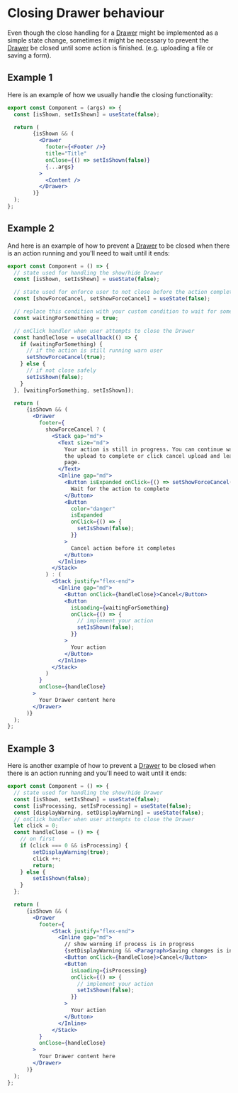 
<Meta title="code examples/Close handling for Drawer" />

# Closing Drawer behaviour

Even though the close handling for a [Drawer](?path=/docs/components-drawer--playground) might be implemented as a simple state change,
sometimes it might be necessary to prevent the [Drawer](?path=/docs/components-drawer--playground) be closed until some action is finished.
(e.g. uploading a file or saving a form).

## Example 1

Here is an example of how we usually handle the closing functionality:

```jsx
export const Component = (args) => {
  const [isShown, setIsShown] = useState(false);

  return (
        {isShown && (
          <Drawer
            footer={<Footer />}
            title="Title"
            onClose={() => setIsShown(false)}
            {...args}
          >
            <Content />
          </Drawer>
        )}
  );
};
```

## Example 2

And here is an example of how to prevent a [Drawer](?path=/docs/components-drawer--playground) to be closed when there is an action running and you'll need to wait until it ends:

```jsx
export const Component = () => {
  // state used for handling the show/hide Drawer
  const [isShown, setIsShown] = useState(false);

  // state used for enforce user to not close before the action completes
  const [showForceCancel, setShowForceCancel] = useState(false);

  // replace this condition with your custom condition to wait for something
  const waitingForSomething = true;

  // onClick handler when user attempts to close the Drawer
  const handleClose = useCallback(() => {
    if (waitingForSomething) {
      // if the action is still running warn user
      setShowForceCancel(true);
    } else {
      // if not close safely
      setIsShown(false);
    }
  }, [waitingForSomething, setIsShown]);

  return (
      {isShown && (
        <Drawer
          footer={
            showForceCancel ? (
              <Stack gap="md">
                <Text size="md">
                  Your action is still in progress. You can continue waiting for
                  the upload to complete or click cancel upload and leave this
                  page.
                </Text>
                <Inline gap="md">
                  <Button isExpanded onClick={() => setShowForceCancel(false)}>
                    Wait for the action to complete
                  </Button>
                  <Button
                    color="danger"
                    isExpanded
                    onClick={() => {
                      setIsShown(false);
                    }}
                  >
                    Cancel action before it completes
                  </Button>
                </Inline>
              </Stack>
            ) : (
              <Stack justify="flex-end">
                <Inline gap="md">
                  <Button onClick={handleClose}>Cancel</Button>
                  <Button
                    isLoading={waitingForSomething}
                    onClick={() => {
                      // implement your action
                      setIsShown(false);
                    }}
                  >
                    Your action
                  </Button>
                </Inline>
              </Stack>
            )
          }
          onClose={handleClose}
        >
          Your Drawer content here
        </Drawer>
      )}
  );
};
```

## Example 3

Here is another example of how to prevent a [Drawer](?path=/docs/components-drawer--playground) to be closed when there is an action running and you'll need to wait until it ends:

```jsx
export const Component = () => {
  // state used for handling the show/hide Drawer
  const [isShown, setIsShown] = useState(false);
  const [isProcessing, setIsProcessing] = useState(false);
  const [displayWarning, setDisplayWarning] = useState(false);
  // onClick handler when user attempts to close the Drawer
  let click = 0;
  const handleClose = () => {
    // on first
    if (click === 0 && isProcessing) {
        setDisplayWarning(true);
        click ++;
        return;
    } else {
        setIsShown(false);
    }
  };

  return (
      {isShown && (
        <Drawer
          footer={
              <Stack justify="flex-end">
                <Inline gap="md">
                  // show warning if process is in progress
                  {setDisplayWarning && <Paragraph>Saving changes is in progress</Paragraph>}
                  <Button onClick={handleClose}>Cancel</Button>
                  <Button
                    isLoading={isProcessing}
                    onClick={() => {
                      // implement your action
                      setIsShown(false);
                    }}
                  >
                    Your action
                  </Button>
                </Inline>
              </Stack>
          }
          onClose={handleClose}
        >
          Your Drawer content here
        </Drawer>
      )}
  );
};
```
